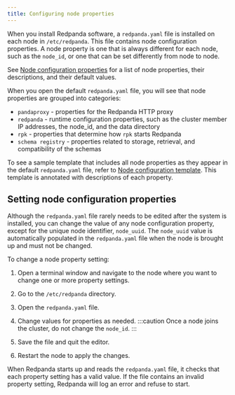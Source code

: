 ```yaml
---
title: Configuring node properties
---
```


When you install Redpanda software, a `redpanda.yaml` file is installed on each node in `/etc/redpanda`. This file contains node configuration properties. A node property is one that is always different for each node, such as the `node_id`, or one that can be set differently from node to node.

See [Node configuration properties](/docs/core/reference/node-properties) for a list of node properties, their descriptions, and their default values.

When you open the default `redpanda.yaml` file, you will see that node properties are grouped into categories:

- `pandaproxy` - properties for the Redpanda HTTP proxy
- `redpanda` - runtime configuration properties, such as the cluster member IP addresses, the node_id, and the data directory
- `rpk` - properties that determine how `rpk` starts Redpanda
- `schema registry` - properties related to storage, retrieval, and compatibility of the schemas

To see a sample template that includes all node properties as they appear in the default `redpanda.yaml` file, refer to [Node configuration template](/docs/core/reference/node-configuration-sample). This template is annotated with descriptions of each property.

## Setting node configuration properties

Although the `redpanda.yaml` file rarely needs to be edited after the system is installed, you can change the value of any node configuration property, except for the unique node identifier, `node_uuid`. The `node_uuid` value is automatically populated in the `redpanda.yaml` file when the node is brought up and must not be changed.

To change a node property setting:

1. Open a terminal window and navigate to the node where you want to change one or more property settings.

2. Go to the `/etc/redpanda` directory.

3. Open the `redpanda.yaml` file.

4. Change values for properties as needed.
    :::caution
    Once a node joins the cluster, do not change the `node_id`.
    :::

5. Save the file and quit the editor.

6. Restart the node to apply the changes.

When Redpanda starts up and reads the `redpanda.yaml` file, it checks that each property setting has a valid value. If the file contains an invalid property setting, Redpanda will log an error and refuse to start.